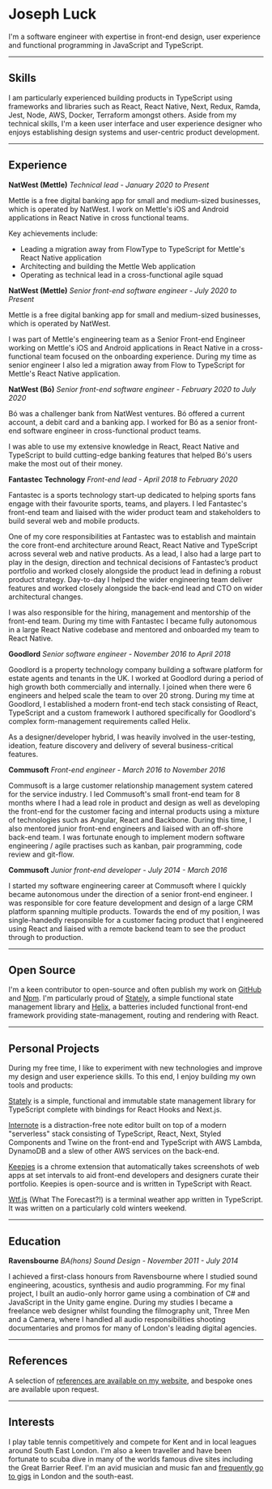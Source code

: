 # Joseph Luck

I'm a software engineer with expertise in front-end design, user experience and functional programming in JavaScript and TypeScript.

---

## Skills

I am particularly experienced building products in TypeScript using frameworks and libraries such as React, React Native, Next, Redux, Ramda, Jest, Node, AWS, Docker, Terraform amongst others. Aside from my technical skills, I'm a keen user interface and user experience designer who enjoys establishing design systems and user-centric product development.

---

## Experience

**NatWest (Mettle)** _Technical lead - January 2020 to Present_

Mettle is a free digital banking app for small and medium-sized businesses, which is operated by NatWest. I work on Mettle's iOS and Android applications in React Native in cross functional teams.

Key achievements include:

- Leading a migration away from FlowType to TypeScript for Mettle's React Native application
- Architecting and building the Mettle Web application
- Operating as technical lead in a cross-functional agile squad

**NatWest (Mettle)** _Senior front-end software engineer - July 2020 to Present_

Mettle is a free digital banking app for small and medium-sized businesses, which is operated by NatWest.

I was part of Mettle's engineering team as a Senior Front-end Engineer working on Mettle's iOS and Android applications in React Native in a cross-functional team focused on the onboarding experience. During my time as senior engineer I also led a migration away from Flow to TypeScript for Mettle's React Native application.

**NatWest (Bó)** _Senior front-end software engineer - February 2020 to July 2020_

Bó was a challenger bank from NatWest ventures. Bó offered a current account, a debit card and a banking app. I worked for Bó as a senior front-end software engineer in cross-functional product teams.

I was able to use my extensive knowledge in React, React Native and TypeScript to build cutting-edge banking features that helped Bó's users make the most out of their money.

**Fantastec Technology** _Front-end lead - April 2018 to February 2020_

Fantastec is a sports technology start-up dedicated to helping sports fans engage with their favourite sports, teams, and players. I led Fantastec's front-end team and liaised with the wider product team and stakeholders to build several web and mobile products.

One of my core responsibilities at Fantastec was to establish and maintain the core front-end architecture around React, React Native and TypeScript across several web and native products. As a lead, I also had a large part to play in the design, direction and technical decisions of Fantastec’s product portfolio and worked closely alongside the product lead in defining a robust product strategy. Day-to-day I helped the wider engineering team deliver features and worked closely alongside the back-end lead and CTO on wider architectural changes.

I was also responsible for the hiring, management and mentorship of the front-end team. During my time with Fantastec I became fully autonomous in a large React Native codebase and mentored and onboarded my team to React Native.

**Goodlord** _Senior software engineer - November 2016 to April 2018_

Goodlord is a property technology company building a software platform for estate agents and tenants in the UK. I worked at Goodlord during a period of high growth both commercially and internally. I joined when there were 6 engineers and helped scale the team to over 20 strong. During my time at Goodlord, I established a modern front-end tech stack consisting of React, TypeScript and a custom framework I authored specifically for Goodlord's complex form-management requirements called Helix.

As a designer/developer hybrid, I was heavily involved in the user-testing, ideation, feature discovery and delivery of several business-critical features.

**Commusoft** _Front-end engineer - March 2016 to November 2016_

Commusoft is a large customer relationship management system catered for the service industry. I led Commusoft's small front-end team for 8 months where I had a lead role in product and design as well as developing the front-end for the customer facing and internal products using a mixture of technologies such as Angular, React and Backbone. During this time, I also mentored junior front-end engineers and liaised with an off-shore back-end team. I was fortunate enough to implement modern software engineering / agile practises such as kanban, pair programming, code review and git-flow.

**Commusoft** _Junior front-end developer - July 2014 - March 2016_

I started my software engineering career at Commusoft where I quickly became autonomous under the direction of a senior front-end engineer. I was responsible for core feature development and design of a large CRM platform spanning multiple products. Towards the end of my position, I was single-handedly responsible for a customer facing product that I engineered using React and liaised with a remote backend team to see the product through to production.

---

## Open Source

I'm a keen contributor to open-source and often publish my work on [GitHub](https://github.com/josephluck) and [Npm](https://npmjs.com/~josephluck). I'm particularly proud of [Stately](https://github.com/josephluck/stately), a simple functional state management library and [Helix](https://github.com/josephluck/helix), a batteries included functional front-end framework providing state-management, routing and rendering with React.

---

## Personal Projects

During my free time, I like to experiment with new technologies and improve my design and user experience skills. To this end, I enjoy building my own tools and products:

[Stately](https://github.com/josephluck/stately) is a simple, functional and immutable state management library for TypeScript complete with bindings for React Hooks and Next.js.

[Internote](https://internote.app/) is a distraction-free note editor built on top of a modern "serverless" stack consisting of TypeScript, React, Next, Styled Components and Twine on the front-end and TypeScript with AWS Lambda, DynamoDB and a slew of other AWS services on the back-end.

[Keepies](https://github.com/josephluck/keepies) is a chrome extension that automatically takes screenshots of web apps at set intervals to aid front-end developers and designers curate their portfolio. Keepies is open-source and is written in TypeScript with React.

[Wtf.js](https://github.com/josephluck/wtf) (What The Forecast?!) is a terminal weather app written in TypeScript. It was written on a particularly cold winters weekend.

---

## Education

**Ravensbourne** _BA(hons) Sound Design - November 2011 - July 2014_

I achieved a first-class honours from Ravensbourne where I studied sound engineering, acoustics, synthesis and audio programming. For my final project, I built an audio-only horror game using a combination of C# and JavaScript in the Unity game engine. During my studies I became a freelance web designer whilst founding the filmography unit, Three Men and a Camera, where I handled all audio responsibilities shooting documentaries and promos for many of London's leading digital agencies.

---

## References

A selection of [references are available on my website](/references), and bespoke ones are available upon request.

---

## Interests

I play table tennis competitively and compete for Kent and in local leagues around South East London. I'm also a keen traveller and have been fortunate to scuba dive in many of the worlds famous dive sites including the Great Barrier Reef. I'm an avid musician and music fan and [frequently go to gigs](/gigs) in London and the south-east.
